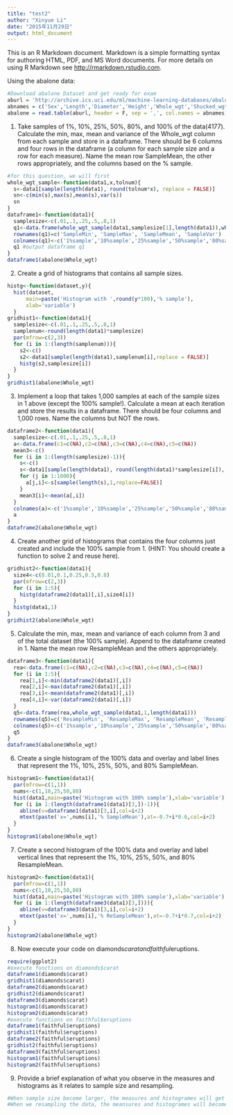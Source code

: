 ```yaml
---
title: "test2"
author: "Xinyue Li"
date: "2015年11月29日"
output: html_document
---
```


This is an R Markdown document. Markdown is a simple formatting syntax for authoring HTML, PDF, and MS Word documents. For more details on using R Markdown see <http://rmarkdown.rstudio.com>.

Using the abalone data:
```r
#Download abalone Dataset and get ready for exam
aburl = 'http://archive.ics.uci.edu/ml/machine-learning-databases/abalone/abalone.data'
abnames = c('Sex','Length','Diameter','Height','Whole_wgt','Shucked_wgt','Viscera_wgt','Shell_wgt','Rings')
abalone = read.table(aburl, header = F, sep = ',', col.names = abnames)
```
1. Take samples of 1%, 10%, 25%, 50%, 80%, and 100% of the data(4177). Calculate the min, max, mean and variance of the Whole_wgt column from each sample and store in a dataframe. There should be 6 columns and four rows in the dataframe (a column for each sample size and a row for each measure). Name the mean row SampleMean, the other rows appropriately, and the columns based on the % sample.
```r
#for this question, we will first 
whole_wgt_sample<-function(data1,x,tolnum){
  s<-data1[sample(length(data1), round(tolnum*x), replace = FALSE)]
  sn<-c(min(s),max(s),mean(s),var(s))
  sn
}
dataframe1<-function(data1){
  samplesize<-c(.01,.1,.25,.5,.8,1)
  q1<-data.frame(whole_wgt_sample(data1,samplesize[1],length(data1)),whole_wgt_sample(data1,samplesize[2],length(data1)),whole_wgt_sample(data1,samplesize[3],length(data1)),whole_wgt_sample(data1,samplesize[4],length(data1)),whole_wgt_sample(data1,samplesize[5],length(data1)),whole_wgt_sample(data1,samplesize[6],length(data1)))
  rownames(q1)=c('SampleMin', 'SampleMax', 'SampleMean', 'SampleVar')
  colnames(q1)<-c('1%sample','10%sample','25%sample','50%sample','80%sample','100%sample')
  q1 #output dataframe q1
}
dataframe1(abalone$Whole_wgt)
```
2. Create a grid of histograms that contains all sample sizes.
```r
histg<-function(dataset,y){
  hist(dataset,
      main=paste('Histogram with ',round(y*100),'% sample'),
      xlab='variable')
  }
gridhist1<-function(data1){
  samplesize<-c(.01,.1,.25,.5,.8,1)
  samplenum<-round(length(data1)*samplesize)
  par(mfrow=c(2,3))
  for (i in 1:(length(samplenum))){
    s2<-c()
    s2<-data1[sample(length(data1),samplenum[i],replace = FALSE)]
    histg(s2,samplesize[i])
  }
}
gridhist1(abalone$Whole_wgt)
```
3. Implement a loop that takes 1,000 samples at each of the sample sizes in 1 above (except the 100% sample!). Calculate a mean at each iteration and store the results in a dataframe. There should be four columns and 1,000 rows. Name the columns but NOT the rows.
```r
dataframe2<-function(data1){
  samplesize<-c(.01,.1,.25,.5,.8,1)
  a<-data.frame(c1=c(NA),c2=c(NA),c3=c(NA),c4=c(NA),c5=c(NA))
  mean3<-c()
  for (i in 1:(length(samplesize)-1)){
    s<-c()
    s<-data1[sample(length(data1), round(length(data1)*samplesize[i]), replace = FALSE)]
    for (j in 1:1000){
      a[j,i]<-s[sample(length(s),1,replace=FALSE)]
    }
    mean3[i]<-mean(a[,i])
  }
  colnames(a)<-c('1%sample','10%sample','25%sample','50%sample','80%sample')
  a
}
dataframe2(abalone$Whole_wgt)
```
4. Create another grid of histograms that contains the four columns just created and include the 100% sample from 1. (HINT: You should create a function to solve 2 and reuse here).
```r
gridhist2<-function(data1){
  size4<-c(0.01,0.1,0.25,0.5,0.8)
  par(mfrow=c(2,3))
  for (i in 1:5){
    histg(dataframe2(data1)[,i],size4[i])
  }
  histg(data1,1)
}
gridhist2(abalone$Whole_wgt)
```
5. Calculate the min, max, mean and variance of each column from 3 and of the total dataset (the 100% sample). Append to the dataframe created in 1. Name the mean row ResampleMean and the others appropriately.
```r
dataframe3<-function(data1){
  rea<-data.frame(c1=c(NA),c2=c(NA),c3=c(NA),c4=c(NA),c5=c(NA))
  for (i in 1:5){
    rea[1,i]<-min(dataframe2(data1)[,i])
    rea[2,i]<-max(dataframe2(data1)[,i])
    rea[3,i]<-mean(dataframe2(data1)[,i])
    rea[4,i]<-var(dataframe2(data1)[,i])
  }
  q5<-data.frame(rea,whole_wgt_sample(data1,1,length(data1)))
  rownames(q5)=c('ResampleMin', 'ResampleMax', 'ResampleMean', 'ResampleVar')
  colnames(q5)<-c('1%sample','10%sample','25%sample','50%sample','80%sample','100%sample')
  q5
}
dataframe3(abalone$Whole_wgt)
```
6. Create a single histogram of the 100% data and overlay and label lines that represent the 1%, 10%, 25%, 50%, and 80% SampleMean.
```r
histogram1<-function(data1){
  par(mfrow=c(1,1))
  nums<-c(1,10,25,50,80)
  hist(data1,main=paste('Histogram with 100% sample'),xlab='variable')
  for (i in 1:(length(dataframe1(data1)[3,])-1)){
    abline(v=dataframe1(data1)[3,i],col=i+2)
    mtext(paste('x=',nums[i],'% SampleMean'),at=-0.7+i*0.6,col=i+2)
  }
}
histogram1(abalone$Whole_wgt)
```
7. Create a second histogram of the 100% data and overlay and label vertical lines that represent the 1%, 10%, 25%, 50%, and 80% ResampleMean.
```r
histogram2<-function(data1){
  par(mfrow=c(1,1))
  nums<-c(1,10,25,50,80)
  hist(data1,main=paste('Histogram with 100% sample'),xlab='variable')
  for (i in 1:(length(dataframe3(data1)[3,]))){
    abline(v=dataframe3(data1)[3,i],col=i+2)
    mtext(paste('x=',nums[i],'% ReSampleMean'),at=-0.7+i*0.7,col=i+2)
  }
}
histogram2(abalone$Whole_wgt)
```
8. Now execute your code on diamonds$carat and faithful$eruptions.
```r
require(ggplot2)
#execute functions on diamonds$carat
dataframe1(diamonds$carat)
gridhist1(diamonds$carat)
dataframe2(diamonds$carat)
gridhist2(diamonds$carat)
dataframe3(diamonds$carat)
histogram1(diamonds$carat)
histogram2(diamonds$carat)
#execute functions on faithful$eruptions
dataframe1(faithful$eruptions)
gridhist1(faithful$eruptions)
dataframe2(faithful$eruptions)
gridhist2(faithful$eruptions)
dataframe3(faithful$eruptions)
histogram1(faithful$eruptions)
histogram2(faithful$eruptions)
```
9. Provide a brief explanation of what you observe in the measures and histograms as it relates to sample size and resampling.
```r
#When sample size become larger, the measures and histogrames will get more stable and closer to the measures and histogrames of full dataset
#When we resampling the data, the meansures and histogrames will become more stable but won't be closer to the full dataset
```
